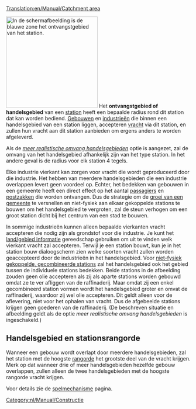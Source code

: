 [[Translation:en/Manual/Catchment area]]
{{nl/Vertaling|en/Manual/Catchment area|40}}


[[File:en/Manual/Catchmentarea.png|thumb|right|250px|In de schermafbeelding is de blauwe zone het ontvangstgebied van het station.]]
Het '''ontvangstgebied of handelsgebied''' van een [[nl/Manual/Stations|station]] heeft een bepaalde radius rond dit station dat kan worden bediend. [[nl/Manual/Gemeente#gebouwen|Gebouwen]] en [[nl/Manual/Industrie|industrieën]] die binnen een handelsgebied van een station liggen, accepteren [[nl/Manual/Vracht|vracht]] via dit station, en zullen hun vracht aan dit station aanbieden om ergens anders te worden afgeleverd.

Als de ''[[nl/Archive/Manual/Settings/Geavanceerde instellingen/Stations#gebruik-meer-realistische-handelsgebieden|meer realistische omvang handelsgebieden]]'' optie is aangezet, zal de omvang van het handelsgebied afhankelijk zijn van het type station. In het andere geval is de radius voor elk station 4 tegels.

Elke industrie vierkant kan zorgen voor vracht die wordt geproduceerd door die industrie. Het hebben van meerdere handelsgebieden die een industrie overlappen levert geen voordeel op. Echter, het bedekken van gebouwen in een gemeente heeft een direct effect op het aantal [[nl/Manual/Base Set/Cargos/Passagiers|passagiers]] en [[nl/Manual/Base Set/Cargos/Post|postzakken]] die worden ontvangen. Dus de strategie om de [[nl/Manual/Gemeente#de-groei-van-een-gemeente|groei van een gemeente]] te versnellen en niet-fysiek aan elkaar gekoppelde stations te bouwen om het handelsgebied te vergroten, zal de steun verhogen om een groot station dicht bij het centrum van een stad te bouwen.

In sommige industrieën kunnen alleen bepaalde vierkanten vracht accepteren die nodig zijn als grondstof voor die industrie. Je kunt het [[en/Manual/Land area information|land/gebied informatie]] gereedschap gebruiken om uit te vinden welk vierkant vracht zal accepteren. Terwijl je een station bouwt, kun je in het station bouw dialoogscherm zien welke soorten vracht zullen worden geaccepteerd door de industrieën in het handelsgebied. Voor [[nl/Manual/Stations#bouwen-van-niet-fysiek-gekoppelde-stations|niet-fysiek gekoppelde, gecombineerde stations]] zal het handelsgebied ook het gebied tussen de individuele stations bedekken. Beide stations in de afbeelding zouden geen olie accepteren als zij als aparte stations worden gebouwd omdat ze te ver afliggen van de raffinaderij. Maar omdat zij een enkel gecombineerd station vormen wordt het handelsgebied groter en omvat de raffinaderij, waardoor zij wel olie accepteren. Dit geldt alleen voor de aflevering, niet voor het ophalen van vracht. Dus de afgebeelde stations krijgen geen goederen van de raffinaderij. (De beschreven situatie en afbeelding geldt als de optie ''meer realistische omvang handelsgebieden'' is ingeschakeld.)

== Handelsgebied en stationsrangorde ==
Wanneer een gebouw wordt overlapt door meerdere handelsgebieden, zal het station met de hoogste [[nl/Manual/Game Mechanics/Main Page#stationsrangorde|rangorde]] het grootste deel van de vracht krijgen. Merk op dat wanneer drie of meer handelsgebieden hezelfde gebouw overlappen, zullen alleen de twee handelsgebieden met de hoogste rangorde vracht krijgen.

Voor details zie de [[nl/Manual/Game Mechanics/Main Page#vrachtlevering-aan-stations|spelmechanisme]] pagina.

[[Category:nl/Manual/Constructie]]